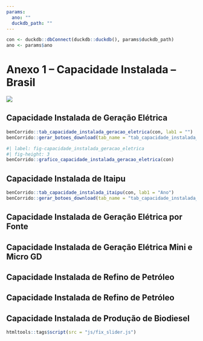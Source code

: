 ```yaml
---
params:
  ano: ""
  duckdb_path: ""
---
```


```r
con <- duckdb::dbConnect(duckdb::duckdb(), params$duckdb_path)
ano <- params$ano
```

# Anexo 1 – Capacidade Instalada – Brasil {-}

![](../img/capas/imagem_cap_anexo.png)

## Capacidade Instalada de Geração Elétrica

```r
benCorrido::tab_capacidade_instalada_geracao_eletrica(con, lab1 = "")
benCorrido::gerar_botoes_download(tab_name = "tab_capacidade_instalada_geracao_eletrica")
```

```r
#| label: fig-capacidade_instalada_geracao_eletrica
#| fig-height: 3
benCorrido::grafico_capacidade_instalada_geracao_eletrica(con)
```

## Capacidade Instalada de Itaipu

```r
benCorrido::tab_capacidade_instalada_itaipu(con, lab1 = "Ano")
benCorrido::gerar_botoes_download(tab_name = "tab_capacidade_instalada_itaipu", matriz = FALSE)
```


## Capacidade Instalada de Geração Elétrica por Fonte


## Capacidade Instalada de Geração Elétrica Mini e Micro GD


## Capacidade Instalada de Refino de Petróleo


## Capacidade Instalada de Refino de Petróleo


## Capacidade Instalada de Produção de Biodiesel




```r
htmltools::tags$script(src = "js/fix_slider.js")
```